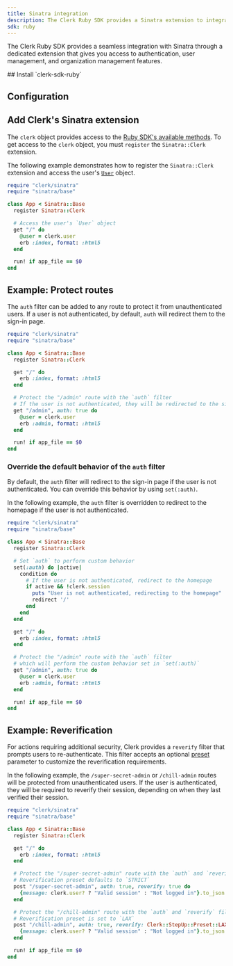 ```yaml
---
title: Sinatra integration
description: The Clerk Ruby SDK provides a Sinatra extension to integrate Clerk into your Sinatra app.
sdk: ruby
---
```


The Clerk Ruby SDK provides a seamless integration with Sinatra through a dedicated extension that gives you access to authentication, user management, and organization management features.

<Steps>
  ## Install `clerk-sdk-ruby`

  <Include src="_partials/ruby/installation" />

  ## Configuration

  <Include src="_partials/ruby/configuration" />

  ## Add Clerk's Sinatra extension

  The `clerk` object provides access to the [Ruby SDK's available methods](/docs/references/ruby/overview#available-methods). To get access to the `clerk` object, you must `register` the `Sinatra::Clerk` extension.

  The following example demonstrates how to register the `Sinatra::Clerk` extension and access the user's [`User`](https://github.com/clerk/clerk-http-client-ruby/blob/main/.generated/docs/User.md) object.

  ```ruby {{ filename: 'app.rb' }}
  require "clerk/sinatra"
  require "sinatra/base"

  class App < Sinatra::Base
    register Sinatra::Clerk

    # Access the user's `User` object
    get "/" do
      @user = clerk.user
      erb :index, format: :html5
    end

    run! if app_file == $0
  end
  ```
</Steps>

## Example: Protect routes

The `auth` filter can be added to any route to protect it from unauthenticated users. If a user is not authenticated, by default, `auth` will redirect them to the sign-in page.

```ruby
require "clerk/sinatra"
require "sinatra/base"

class App < Sinatra::Base
  register Sinatra::Clerk

  get "/" do
    erb :index, format: :html5
  end

  # Protect the "/admin" route with the `auth` filter
  # If the user is not authenticated, they will be redirected to the sign-in page
  get "/admin", auth: true do
    @user = clerk.user
    erb :admin, format: :html5
  end

  run! if app_file == $0
end
```

### Override the default behavior of the `auth` filter

By default, the `auth` filter will redirect to the sign-in page if the user is not authenticated. You can override this behavior by using `set(:auth)`.

In the following example, the `auth` filter is overridden to redirect to the homepage if the user is not authenticated.

```ruby {{ filename: 'app.rb' }}
require "clerk/sinatra"
require "sinatra/base"

class App < Sinatra::Base
  register Sinatra::Clerk

  # Set `auth` to perform custom behavior
  set(:auth) do |active|
    condition do
      # If the user is not authenticated, redirect to the homepage
      if active && !clerk.session
        puts "User is not authenticated, redirecting to the homepage"
        redirect '/'
      end
    end
  end

  get "/" do
    erb :index, format: :html5
  end

  # Protect the "/admin" route with the `auth` filter
  # which will perform the custom behavior set in `set(:auth)`
  get "/admin", auth: true do
    @user = clerk.user
    erb :admin, format: :html5
  end

  run! if app_file == $0
end
```

## Example: Reverification

For actions requiring additional security, Clerk provides a `reverify` filter that prompts users to re-authenticate. This filter accepts an optional [preset](/docs/references/ruby/overview#reverification) parameter to customize the reverification requirements.

In the following example, the `/super-secret-admin` or `/chill-admin` routes will be protected from unauthenticated users. If the user is authenticated, they will be required to reverify their session, depending on when they last verified their session.

```ruby
require "clerk/sinatra"
require "sinatra/base"

class App < Sinatra::Base
  register Sinatra::Clerk

  get "/" do
    erb :index, format: :html5
  end

  # Protect the "/super-secret-admin" route with the `auth` and `reverify` filters
  # Reverification preset defaults to `STRICT`
  post "/super-secret-admin", auth: true, reverify: true do
    {message: clerk.user? ? "Valid session" : "Not logged in"}.to_json
  end

  # Protect the "/chill-admin" route with the `auth` and `reverify` filters
  # Reverification preset is set to `LAX`
  post "/chill-admin", auth: true, reverify: Clerk::StepUp::Preset::LAX do
    {message: clerk.user? ? "Valid session" : "Not logged in"}.to_json
  end

  run! if app_file == $0
end
```

